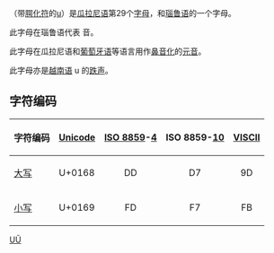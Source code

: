 {{Infobox alphabet|alphabet=拉丁|uuc=0168|ulc=0169}}
{{Unicode|'''Ũ''', '''ũ'''}}（带[[波浪號|腭化符]]的[[u|u]]）是[[瓜拉尼语|瓜拉尼语]]第29个[[字母|字母]]，和[[瑙鲁语|瑙鲁语]]的一个字母。

此字母在瑙鲁语代表 {{IPA4|y}} 音。

此字母在瓜拉尼语和[[葡萄牙语|葡萄牙语]]等语言用作[[鼻音化|鼻音化]]的[[元音|元音]]。

此字母亦是[[越南语|越南语]] u 的[[越南語音系|跌声]]。

== 字符编码 ==
{| class="wikitable"
!字符编码!![[Unicode|Unicode]]!![[ISO/IEC_8859|ISO 8859]]-[[ISO/IEC_8859-4|4]]||ISO 8859-[[ISO/IEC_8859-10|10]]!![[VISCII|VISCII]]
|-
|[[大寫字母|大写]] {{Unicode|Ũ}}||U+0168||style="text-align:center;"|DD||style="text-align:center;"|D7||style="text-align:center;"|9D
|-
|[[小寫字母|小写]] {{Unicode|ũ}}||U+0169||style="text-align:center;"|FD||style="text-align:center;"|F7||style="text-align:center;"|FB
|}

{{Latin alphabet}}

[[Category:衍生拉丁字母|UŨ]]